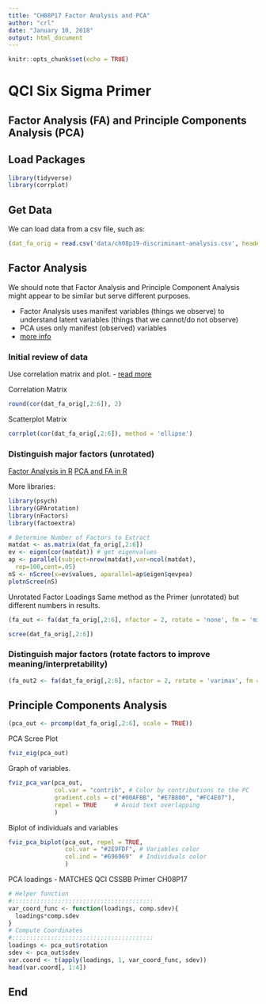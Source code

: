 ```yaml
---
title: "CH08P17 Factor Analysis and PCA"
author: "crl"
date: "January 10, 2018"
output: html_document
---
```


```r
knitr::opts_chunk$set(echo = TRUE)
```

# QCI Six Sigma Primer
## Factor Analysis (FA) and Principle Components Analysis (PCA)

## Load Packages
```r
library(tidyverse)
library(corrplot)
```


## Get Data
We can load data from a csv file, such as:
```r
(dat_fa_orig = read.csv('data/ch08p19-discriminant-analysis.csv', header = TRUE, stringsAsFactors = FALSE))
```

<!-- Convert to long format -->
<!-- ```{r convert to matrix} -->
<!-- (dat_fa <- dat_fa_orig[,1:6] %>%  # drops 'newecon' column which is not needed for FA -->
<!--   gather(characteristic, score, creative, entrep, projects, hightech, venture)) -->

<!-- ``` -->

## Factor Analysis

We should note that Factor Analysis and Principle Component Analysis might appear to be similar but serve different purposes.

- Factor Analysis uses manifest variables (things we observe) to understand latent variables (things that we cannot/do not observe)
- PCA uses only manifest (observed) variables
- [more info](https://web.stanford.edu/class/psych253/tutorials/FactorAnalysis.html)


### Initial review of data

Use correlation matrix and plot.
- [read more](https://rstudio-pubs-static.s3.amazonaws.com/240657_5157ff98e8204c358b2118fa69162e18.html)


Correlation Matrix
```r
round(cor(dat_fa_orig[,2:6]), 2)
```


Scatterplot Matrix
```r
corrplot(cor(dat_fa_orig[,2:6]), method = 'ellipse')
```



### Distinguish major factors (unrotated)

[Factor Analysis in R](https://www.promptcloud.com/blog/exploratory-factor-analysis-in-r/)
[PCA and FA in R](https://www.statmethods.net/advstats/factor.html)

More libraries:
```r
library(psych)
library(GPArotation)
library(nFactors)
library(factoextra)
```
```r
# Determine Number of Factors to Extract
matdat <- as.matrix(dat_fa_orig[,2:6])
ev <- eigen(cor(matdat)) # get eigenvalues
ap <- parallel(subject=nrow(matdat),var=ncol(matdat),
  rep=100,cent=.05)
nS <- nScree(x=ev$values, aparallel=ap$eigen$qevpea)
plotnScree(nS)
```


Unrotated Factor Loadings
    Same method as the Primer (unrotated) but different numbers in results.
    
```r
(fa_out <- fa(dat_fa_orig[,2:6], nfactor = 2, rotate = 'none', fm = 'minres'))
```

```r
scree(dat_fa_orig[,2:6])
```

### Distinguish major factors (rotate factors to improve meaning/interpretability)

```r
(fa_out2 <- fa(dat_fa_orig[,2:6], nfactor = 2, rotate = 'varimax', fm = 'wls'))
```

## Principle Components Analysis
```r
(pca_out <- prcomp(dat_fa_orig[,2:6], scale = TRUE))
```

PCA Scree Plot
```r
fviz_eig(pca_out)
```

Graph of variables.
```r
fviz_pca_var(pca_out,
             col.var = "contrib", # Color by contributions to the PC
             gradient.cols = c("#00AFBB", "#E7B800", "#FC4E07"),
             repel = TRUE     # Avoid text overlapping
             )
```


Biplot of individuals and variables
```r
fviz_pca_biplot(pca_out, repel = TRUE,
                col.var = "#2E9FDF", # Variables color
                col.ind = "#696969"  # Individuals color
                )
```

PCA loadings - MATCHES QCI CSSBB Primer CH08P17
```r
# Helper function 
#::::::::::::::::::::::::::::::::::::::::
var_coord_func <- function(loadings, comp.sdev){
  loadings*comp.sdev
}
# Compute Coordinates
#::::::::::::::::::::::::::::::::::::::::
loadings <- pca_out$rotation
sdev <- pca_out$sdev
var.coord <- t(apply(loadings, 1, var_coord_func, sdev)) 
head(var.coord[, 1:4])
```


## End
